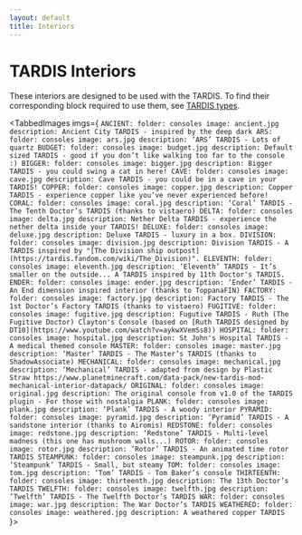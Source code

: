 ```yaml
---
layout: default
title: Interiors
---
```



# TARDIS Interiors

These interiors are designed to be used with the TARDIS.
To find their corresponding block required to use them, see [TARDIS types](creating-a-tardis#tardis-types).

<TabbedImages imgs={
`
ANCIENT:
  folder: consoles
  image: ancient.jpg
  description: Ancient City TARDIS - inspired by the deep dark
ARS:
  folder: consoles
  image: ars.jpg
  description: ‘ARS’ TARDIS - Lots of quartz
BUDGET:
  folder: consoles
  image: budget.jpg
  description: Default sized TARDIS - good if you don’t like walking too far to the console :)
BIGGER:
  folder: consoles
  image: bigger.jpg
  description: Bigger TARDIS - you could swing a cat in here!
CAVE:
  folder: consoles
  image: cave.jpg
  description: Cave TARDIS - you could be in a cave in your TARDIS!
COPPER:
  folder: consoles
  image: copper.jpg
  description: Copper TARDIS - experience copper like you’ve never experienced before!
CORAL:
  folder: consoles
  image: coral.jpg
  description: ‘Coral’ TARDIS - The Tenth Doctor’s TARDIS (thanks to vistaero)
DELTA:
  folder: consoles
  image: delta.jpg
  description: Nether Delta TARDIS - experience the nether delta inside your TARDIS!
DELUXE:
  folder: consoles
  image: deluxe.jpg
  description: Deluxe TARDIS - luxury in a box.
DIVISION:
  folder: consoles
  image: division.jpg
  description: Division TARDIS - A TARDIS inspired by "[The Division ship outpost](https://tardis.fandom.com/wiki/The_Division)".
ELEVENTH:
  folder: consoles
  image: eleventh.jpg
  description: ‘Eleventh’ TARDIS - It’s smaller on the outside... A TARDIS inspired by 11th Doctor's TARDIS.
ENDER:
  folder: consoles
  image: ender.jpg
  description: ‘Ender’ TARDIS - An End dimension inspired interior (thanks to ToppanaFIN)
FACTORY:
  folder: consoles
  image: factory.jpg
  description: Factory TARDIS - The 1st Doctor’s Factory TARDIS (thanks to vistaero)
FUGITIVE:
  folder: consoles
  image: fugitive.jpg
  description: Fugutive TARDIS - Ruth (The Fugitive Doctor) Clayton's Console (based on [Ruth TARDIS designed by DT10](https://www.youtube.com/watch?v=aykwXVemSs8))
HOSPITAL:
  folder: consoles
  image: hospital.jpg
  description: St John's Hospital TARDIS - A medical themed console
MASTER:
  folder: consoles
  image: master.jpg
  description: ‘Master’ TARDIS - The Master’s TARDIS (thanks to ShadowAssociate)
MECHANICAL:
  folder: consoles
  image: mechanical.jpg
  description: ‘Mechanical’ TARDIS - adapted from design by Plastic Straw https://www.planetminecraft.com/data-pack/new-tardis-mod-mechanical-interior-datapack/
ORIGINAL:
  folder: consoles
  image: original.jpg
  description: The original console from v1.0 of the TARDIS plugin - For those with nostalgia
PLANK:
  folder: consoles
  image: plank.jpg
  description: ‘Plank’ TARDIS - A woody interior
PYRAMID:
  folder: consoles
  image: pyramid.jpg
  description: ‘Pyramid’ TARDIS - A sandstone interior (thanks to Airomis)
REDSTONE:
  folder: consoles
  image: redstone.jpg
  description: ‘Redstone’ TARDIS - Multi-level madness (this one has mushroom walls...)
ROTOR:
  folder: consoles
  image: rotor.jpg
  description: ‘Rotor’ TARDIS - An animated time rotor TARDIS
STEAMPUNK:
  folder: consoles
  image: steampunk.jpg
  description: ‘Steampunk’ TARDIS - Small, but steamy
TOM:
  folder: consoles
  image: tom.jpg
  description: ‘Tom’ TARDIS - Tom Baker’s console
THIRTEENTH:
  folder: consoles
  image: thirteenth.jpg
  description: The 13th Doctor’s TARDIS
TWELFTH:
  folder: consoles
  image: twelfth.jpg
  description: ‘Twelfth’ TARDIS - The Twelfth Doctor’s TARDIS
WAR:
  folder: consoles
  image: war.jpg
  description: The War Doctor’s TARDIS
WEATHERED:
  folder: consoles
  image: weathered.jpg
  description: A weathered copper TARDIS
`
}></TabbedImages>

